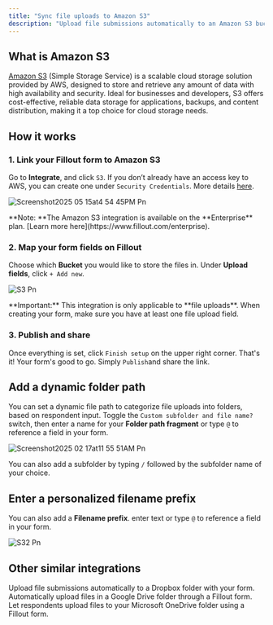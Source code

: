 ```yaml
---
title: "Sync file uploads to Amazon S3"
description: "Upload file submissions automatically to an Amazon S3 bucket with your Fillout form. Optionally set a dynamic file path to categorize submissions into nested buckets."
---
```


## What is Amazon S3

[Amazon S3](https://aws.amazon.com/s3/) (Simple Storage Service) is a scalable cloud storage solution provided by AWS, designed to store and retrieve any amount of data with high availability and security. Ideal for businesses and developers, S3 offers cost-effective, reliable data storage for applications, backups, and content distribution, making it a top choice for cloud storage needs.

## How it works

### 1. Link your Fillout form to Amazon S3

Go to **Integrate**, and click `S3`. If you don’t already have an access key to AWS, you can create one under `Security Credentials`. More details [here](https://docs.aws.amazon.com/IAM/latest/UserGuide/id_credentials_access-keys.html#Using_CreateAccessKey).

![Screenshot2025 05 15at4 54 45PM Pn](/images/Screenshot2025-05-15at4.54.45PM.png)

<Note>
  **Note: **The Amazon S3 integration is available on the **Enterprise** plan. [Learn more here](https://www.fillout.com/enterprise).
</Note>


### 2. Map your form fields on **Fillout**

Choose which **Bucket** you would like to store the files in. Under **Upload fields**, click `+ Add new`.

![S3 Pn](/images/s3.png)

<Check>
  **Important:** This integration is only applicable to **file uploads**. When creating your form, make sure you have at least one file upload field.
</Check>

### 3. **Publish and share**

Once everything is set, click `Finish setup` on the upper right corner. That's it\! Your form's good to go. Simply `Publish`and share the link.

## Add a dynamic folder path

You can set a dynamic file path to categorize file uploads into folders, based on respondent input. Toggle the `Custom subfolder and file name?` switch, then enter a name for your **Folder path fragment** or type `@` to reference a field in your form.

![Screenshot2025 02 17at11 55 51AM Pn](/images/Screenshot2025-02-17at11.55.51AM.png)

You can also add a subfolder by typing `/` followed by the subfolder name of your choice.

## Enter a personalized filename prefix

You can also add a **Filename prefix**. enter text or type `@` to reference a field in your form.

![S32 Pn](/images/s32.png)

## Other similar integrations

<CardGroup cols={3}>
 <Card title="Sync uploads to Dropbox" icon="box-open" iconType="regular" color="#FFC738">
Upload file submissions automatically to a Dropbox folder with your form.
  </Card>
  <Card title="Upload files to Google Drive" icon="google-drive" iconType="regular" color="#FFC738">
Automatically upload files in a Google Drive folder through a Fillout form.
  </Card>
  <Card title="Sync files to OneDrive" icon="cloud-arrow-up" iconType="regular" color="#FFC738">
Let respondents upload files to your Microsoft OneDrive folder using a Fillout form.
  </Card>
</CardGroup>